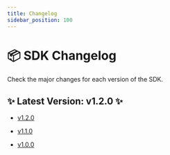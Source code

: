 ```yaml
---
title: Changelog
sidebar_position: 100
---
```


# 📦 SDK Changelog

Check the major changes for each version of the SDK.

## ✨ Latest Version: **v1.2.0** ✨

- [v1.2.0](./1.2.0)

- [v1.1.0](./1.1.0)

- [v1.0.0](./1.0.0)
